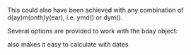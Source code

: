 
\begin{verbatim}
install.packages("lubridate")
library(lubridate)
# Create an object
bday <- dmy("23121984")
\end{verbatim}


This could also have been achieved with any combination of d(ay)m(onth)y(ear), i.e. ymd() or dym().

Several options are provided to work with the bday object:


\begin{verbatim}
wday(bday)  # day of the week
wday(bday, label=T)  # day of the week, abreviated
yday(bday)  # day of the year
\end{verbatim}


\textbf{lubridate} also makes it easy to calculate with dates

\begin{verbatim}
wday(bday + years(1), label=T)  # day of week one year later

table(sapply(1:100, function(x) wday(bday + years(x), label=T)))  # days of the week for next 100 years.
\end{verbatim}
